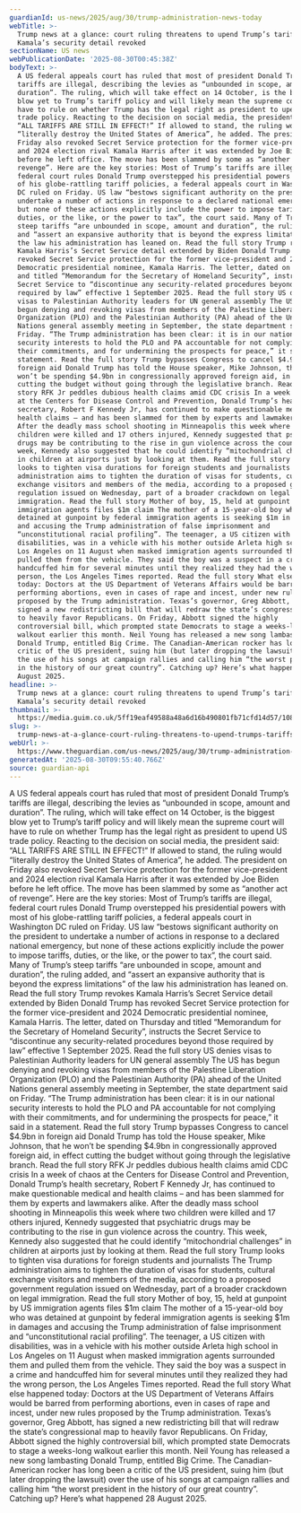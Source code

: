 ```yaml
---
guardianId: us-news/2025/aug/30/trump-administration-news-today
webTitle: >-
  Trump news at a glance: court ruling threatens to upend Trump’s tariffs;
  Kamala’s security detail revoked
sectionName: US news
webPublicationDate: '2025-08-30T00:45:38Z'
bodyText: >-
  A US federal appeals court has ruled that most of president Donald Trump’s
  tariffs are illegal, describing the levies as “unbounded in scope, amount and
  duration”. The ruling, which will take effect on 14 October, is the biggest
  blow yet to Trump’s tariff policy and will likely mean the supreme court will
  have to rule on whether Trump has the legal right as president to upend US
  trade policy. Reacting to the decision on social media, the president said:
  “ALL TARIFFS ARE STILL IN EFFECT!” If allowed to stand, the ruling would
  “literally destroy the United States of America”, he added. The president on
  Friday also revoked Secret Service protection for the former vice-president
  and 2024 election rival Kamala Harris after it was extended by Joe Biden
  before he left office. The move has been slammed by some as “another act of
  revenge”. Here are the key stories: Most of Trump’s tariffs are illegal,
  federal court rules Donald Trump overstepped his presidential powers with most
  of his globe-rattling tariff policies, a federal appeals court in Washington
  DC ruled on Friday. US law “bestows significant authority on the president to
  undertake a number of actions in response to a declared national emergency,
  but none of these actions explicitly include the power to impose tariffs,
  duties, or the like, or the power to tax”, the court said. Many of Trump’s
  steep tariffs “are unbounded in scope, amount and duration”, the ruling added,
  and “assert an expansive authority that is beyond the express limitations” of
  the law his administration has leaned on. Read the full story Trump revokes
  Kamala Harris’s Secret Service detail extended by Biden Donald Trump has
  revoked Secret Service protection for the former vice-president and 2024
  Democratic presidential nominee, Kamala Harris. The letter, dated on Thursday
  and titled “Memorandum for the Secretary of Homeland Security”, instructs the
  Secret Service to “discontinue any security-related procedures beyond those
  required by law” effective 1 September 2025. Read the full story US denies
  visas to Palestinian Authority leaders for UN general assembly The US has
  begun denying and revoking visas from members of the Palestine Liberation
  Organization (PLO) and the Palestinian Authority (PA) ahead of the United
  Nations general assembly meeting in September, the state department said on
  Friday. “The Trump administration has been clear: it is in our national
  security interests to hold the PLO and PA accountable for not complying with
  their commitments, and for undermining the prospects for peace,” it said in a
  statement. Read the full story Trump bypasses Congress to cancel $4.9bn in
  foreign aid Donald Trump has told the House speaker, Mike Johnson, that he
  won’t be spending $4.9bn in congressionally approved foreign aid, in effect
  cutting the budget without going through the legislative branch. Read the full
  story RFK Jr peddles dubious health claims amid CDC crisis In a week of chaos
  at the Centers for Disease Control and Prevention, Donald Trump’s health
  secretary, Robert F Kennedy Jr, has continued to make questionable medical and
  health claims – and has been slammed for them by experts and lawmakers alike.
  After the deadly mass school shooting in Minneapolis this week where two
  children were killed and 17 others injured, Kennedy suggested that psychiatric
  drugs may be contributing to the rise in gun violence across the country. This
  week, Kennedy also suggested that he could identify “mitochondrial challenges”
  in children at airports just by looking at them. Read the full story Trump
  looks to tighten visa durations for foreign students and journalists The Trump
  administration aims to tighten the duration of visas for students, cultural
  exchange visitors and members of the media, according to a proposed government
  regulation issued on Wednesday, part of a broader crackdown on legal
  immigration. Read the full story Mother of boy, 15, held at gunpoint by US
  immigration agents files $1m claim The mother of a 15-year-old boy who was
  detained at gunpoint by federal immigration agents is seeking $1m in damages
  and accusing the Trump administration of false imprisonment and
  “unconstitutional racial profiling”. The teenager, a US citizen with
  disabilities, was in a vehicle with his mother outside Arleta high school in
  Los Angeles on 11 August when masked immigration agents surrounded them and
  pulled them from the vehicle. They said the boy was a suspect in a crime and
  handcuffed him for several minutes until they realized they had the wrong
  person, the Los Angeles Times reported. Read the full story What else happened
  today: Doctors at the US Department of Veterans Affairs would be barred from
  performing abortions, even in cases of rape and incest, under new rules
  proposed by the Trump administration. Texas’s governor, Greg Abbott, has
  signed a new redistricting bill that will redraw the state’s congressional map
  to heavily favor Republicans. On Friday, Abbott signed the highly
  controversial bill, which prompted state Democrats to stage a weeks-long
  walkout earlier this month. Neil Young has released a new song lambasting
  Donald Trump, entitled Big Crime. The Canadian-American rocker has long been a
  critic of the US president, suing him (but later dropping the lawsuit) over
  the use of his songs at campaign rallies and calling him “the worst president
  in the history of our great country”. Catching up? Here’s what happened 28
  August 2025.
headline: >-
  Trump news at a glance: court ruling threatens to upend Trump’s tariffs;
  Kamala’s security detail revoked
thumbnail: >-
  https://media.guim.co.uk/5ff19eaf49588a48a6d16b490801fb71cfd14d57/1080_0_6914_5534/500.jpg
slug: >-
  trump-news-at-a-glance-court-ruling-threatens-to-upend-trumps-tariffs-kamalas-security-detail-revoked
webUrl: >-
  https://www.theguardian.com/us-news/2025/aug/30/trump-administration-news-today
generatedAt: '2025-08-30T09:55:40.766Z'
source: guardian-api
---
```

A US federal appeals court has ruled that most of president Donald Trump’s tariffs are illegal, describing the levies as “unbounded in scope, amount and duration”. The ruling, which will take effect on 14 October, is the biggest blow yet to Trump’s tariff policy and will likely mean the supreme court will have to rule on whether Trump has the legal right as president to upend US trade policy. Reacting to the decision on social media, the president said: “ALL TARIFFS ARE STILL IN EFFECT!” If allowed to stand, the ruling would “literally destroy the United States of America”, he added. The president on Friday also revoked Secret Service protection for the former vice-president and 2024 election rival Kamala Harris after it was extended by Joe Biden before he left office. The move has been slammed by some as “another act of revenge”. Here are the key stories: Most of Trump’s tariffs are illegal, federal court rules Donald Trump overstepped his presidential powers with most of his globe-rattling tariff policies, a federal appeals court in Washington DC ruled on Friday. US law “bestows significant authority on the president to undertake a number of actions in response to a declared national emergency, but none of these actions explicitly include the power to impose tariffs, duties, or the like, or the power to tax”, the court said. Many of Trump’s steep tariffs “are unbounded in scope, amount and duration”, the ruling added, and “assert an expansive authority that is beyond the express limitations” of the law his administration has leaned on. Read the full story Trump revokes Kamala Harris’s Secret Service detail extended by Biden Donald Trump has revoked Secret Service protection for the former vice-president and 2024 Democratic presidential nominee, Kamala Harris. The letter, dated on Thursday and titled “Memorandum for the Secretary of Homeland Security”, instructs the Secret Service to “discontinue any security-related procedures beyond those required by law” effective 1 September 2025. Read the full story US denies visas to Palestinian Authority leaders for UN general assembly The US has begun denying and revoking visas from members of the Palestine Liberation Organization (PLO) and the Palestinian Authority (PA) ahead of the United Nations general assembly meeting in September, the state department said on Friday. “The Trump administration has been clear: it is in our national security interests to hold the PLO and PA accountable for not complying with their commitments, and for undermining the prospects for peace,” it said in a statement. Read the full story Trump bypasses Congress to cancel $4.9bn in foreign aid Donald Trump has told the House speaker, Mike Johnson, that he won’t be spending $4.9bn in congressionally approved foreign aid, in effect cutting the budget without going through the legislative branch. Read the full story RFK Jr peddles dubious health claims amid CDC crisis In a week of chaos at the Centers for Disease Control and Prevention, Donald Trump’s health secretary, Robert F Kennedy Jr, has continued to make questionable medical and health claims – and has been slammed for them by experts and lawmakers alike. After the deadly mass school shooting in Minneapolis this week where two children were killed and 17 others injured, Kennedy suggested that psychiatric drugs may be contributing to the rise in gun violence across the country. This week, Kennedy also suggested that he could identify “mitochondrial challenges” in children at airports just by looking at them. Read the full story Trump looks to tighten visa durations for foreign students and journalists The Trump administration aims to tighten the duration of visas for students, cultural exchange visitors and members of the media, according to a proposed government regulation issued on Wednesday, part of a broader crackdown on legal immigration. Read the full story Mother of boy, 15, held at gunpoint by US immigration agents files $1m claim The mother of a 15-year-old boy who was detained at gunpoint by federal immigration agents is seeking $1m in damages and accusing the Trump administration of false imprisonment and “unconstitutional racial profiling”. The teenager, a US citizen with disabilities, was in a vehicle with his mother outside Arleta high school in Los Angeles on 11 August when masked immigration agents surrounded them and pulled them from the vehicle. They said the boy was a suspect in a crime and handcuffed him for several minutes until they realized they had the wrong person, the Los Angeles Times reported. Read the full story What else happened today: Doctors at the US Department of Veterans Affairs would be barred from performing abortions, even in cases of rape and incest, under new rules proposed by the Trump administration. Texas’s governor, Greg Abbott, has signed a new redistricting bill that will redraw the state’s congressional map to heavily favor Republicans. On Friday, Abbott signed the highly controversial bill, which prompted state Democrats to stage a weeks-long walkout earlier this month. Neil Young has released a new song lambasting Donald Trump, entitled Big Crime. The Canadian-American rocker has long been a critic of the US president, suing him (but later dropping the lawsuit) over the use of his songs at campaign rallies and calling him “the worst president in the history of our great country”. Catching up? Here’s what happened 28 August 2025.
